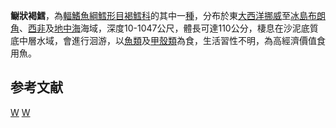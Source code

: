 {{Speciesbox 
| taxon = Phycis blennoides
| authority = [[Brünnich|Brünnich]], 1768
| image = Phycis blennoides.jpg
| status = NE
| status_system = IUCN3.1
| synonyms = *''Gadus blennoides'',Brünnich, 1768
*''Phycis blennioides'',Brünnich, 1768
*''Urophycis blennioides'',Brünnich, 1768
*''Gadus albidus'',Gmelin, 1789
}}
'''鳚狀褐鱈'''，為[[輻鰭魚綱|輻鰭魚綱]][[鱈形目|鱈形目]][[褐鱈科|褐鱈科]]的其中一[[種|種]]，分布於東[[大西洋|大西洋]][[挪威|挪威]]至[[冰島|冰島]][[布朗角|布朗角]]、[[西非|西非]]及[[地中海|地中海]]海域，深度10-1047公尺，體長可達110公分，棲息在沙泥底質底中層水域，會進行洄游，以[[魚類|魚類]]及[[甲殼類|甲殼類]]為食，生活習性不明，為高經濟價值食用魚。

==参考文献==
{{reflist}}
{{Taxonbar}}

[[Category:食用魚|W]]
[[Category:褐鱈屬|W]]